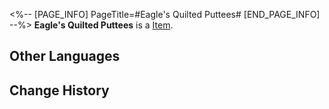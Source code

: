 <%-- [PAGE_INFO]
PageTitle=#Eagle's Quilted Puttees#
[END_PAGE_INFO] --%>
{{Item Infobox
|id          = 61104
|image       = Item Eagle's Quilted Puttees.png
|type        = 
|invCategory = Relics
|rarity      = 5
|effect      = 
|description = Puttees to keep the legs warm during flights, decorated with a skyfish eagle's bristle feathers.
|source1     = [[Cavern of Corrosion: Storage Zone]]
}}
'''Eagle's Quilted Puttees''' is a [[Item]].

==Other Languages==
{{Other Languages
|en   = Eagle's Quilted Puttees
|zhs  = 翔鹰的绒羽绑带
|zht  = 翔鷹的絨羽綁帶
|ja   = 空飛ぶ鷹の羽毛バンド
|ko   = 매의 깃털 붕대
|es   = Polainas con plumas del águila
|fr   = Guêtres duveteuses de l'aigle
|ru   = Стёганые краги орла
|th   = Eagle's Quilted Puttees
|vi   = Băng Nhung Chim Ưng
|de   = Steppgamaschen des Adlers
|id   = Eagle's Quilted Puttees
|pt   = Perneiras Acolchoadas de Águia
}}

==Change History==
{{Change History|2.0}}